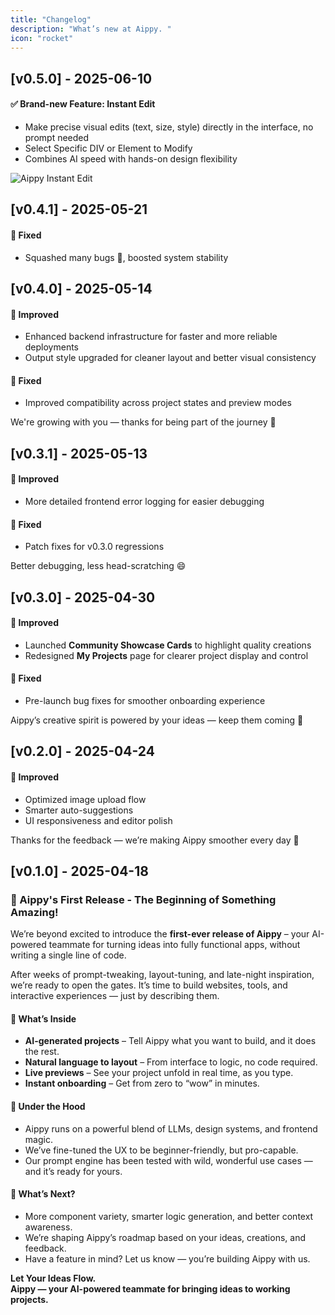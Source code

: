 ```yaml
---
title: "Changelog"
description: "What’s new at Aippy. "
icon: "rocket"
---
```


## [v0.5.0] - 2025-06-10
#### ✅ Brand-new Feature: Instant Edit

- Make precise visual edits (text, size, style) directly in the interface, no prompt needed
- Select Specific DIV or Element to Modify
- Combines AI speed with hands-on design flexibility

![Aippy Instant Edit](/images/instant-edit-color.png)

## [v0.4.1] - 2025-05-21

#### 🐛 Fixed 

- Squashed many bugs 🐞, boosted system stability


## [v0.4.0] - 2025-05-14

#### 🚀 Improved  
 
- Enhanced backend infrastructure for faster and more reliable deployments  
- Output style upgraded for cleaner layout and better visual consistency   

#### 🐛 Fixed  
  
- Improved compatibility across project states and preview modes  

We're growing with you — thanks for being part of the journey 💜

## [v0.3.1] - 2025-05-13

#### 🚀 Improved  

- More detailed frontend error logging for easier debugging  

#### 🐛 Fixed  

- Patch fixes for v0.3.0 regressions  

Better debugging, less head-scratching 😄

## [v0.3.0] - 2025-04-30

#### 🚀 Improved  

- Launched **Community Showcase Cards** to highlight quality creations  
- Redesigned **My Projects** page for clearer project display and control  

#### 🐛 Fixed  

- Pre-launch bug fixes for smoother onboarding experience  

Aippy’s creative spirit is powered by your ideas — keep them coming 💜 

## [v0.2.0] - 2025-04-24

#### 🚀 Improved  

- Optimized image upload flow
- Smarter auto-suggestions
- UI responsiveness and editor polish 

Thanks for the feedback — we’re making Aippy smoother every day 💜


## [v0.1.0] - 2025-04-18

### 🎉 Aippy's First Release - The Beginning of Something Amazing!

We’re beyond excited to introduce the **first-ever release of Aippy** – your AI-powered teammate for turning ideas into fully functional apps, without writing a single line of code.

After weeks of prompt-tweaking, layout-tuning, and late-night inspiration, we’re ready to open the gates. It’s time to build websites, tools, and interactive experiences — just by describing them.

#### 🚀 What’s Inside
- **AI-generated projects** – Tell Aippy what you want to build, and it does the rest.
- **Natural language to layout** – From interface to logic, no code required.
- **Live previews** – See your project unfold in real time, as you type.
- **Instant onboarding** – Get from zero to “wow” in minutes.

#### 🔧 Under the Hood
- Aippy runs on a powerful blend of LLMs, design systems, and frontend magic.
- We’ve fine-tuned the UX to be beginner-friendly, but pro-capable.
- Our prompt engine has been tested with wild, wonderful use cases — and it’s ready for yours.

#### 🔮 What’s Next?
- More component variety, smarter logic generation, and better context awareness.
- We’re shaping Aippy’s roadmap based on your ideas, creations, and feedback.
- Have a feature in mind? Let us know — you’re building Aippy with us.

  
**Let Your Ideas Flow.**  
**Aippy — your AI-powered teammate for bringing ideas to working projects.**
